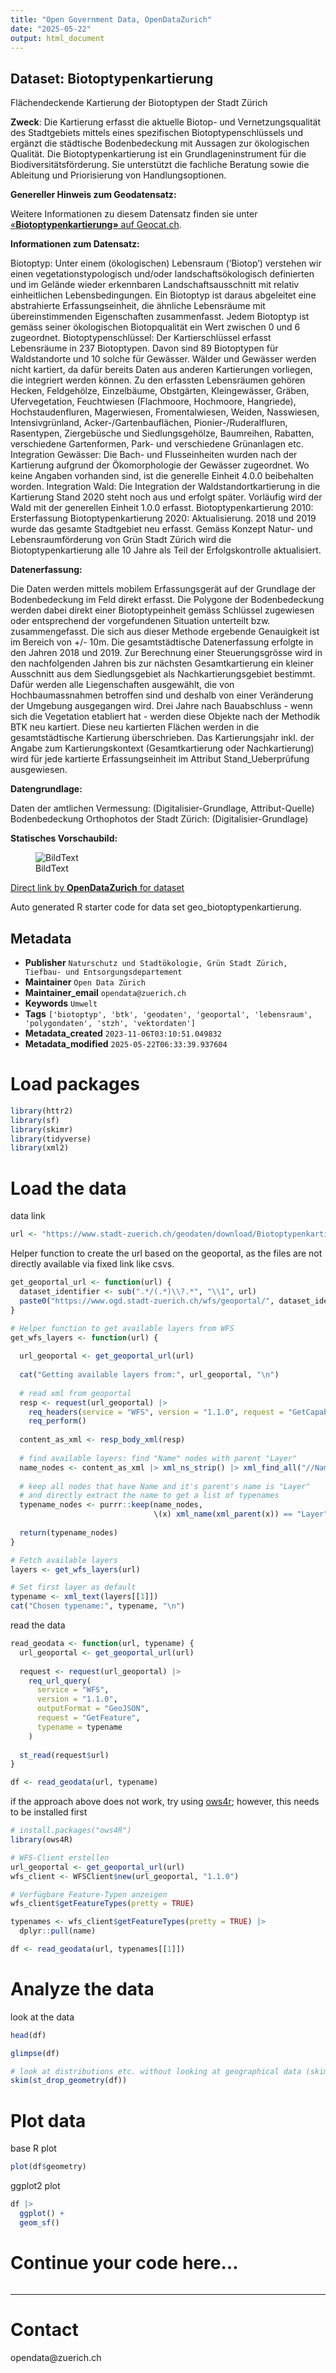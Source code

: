 ```yaml
---
title: "Open Government Data, OpenDataZurich"
date: "2025-05-22"
output: html_document
---
```


## Dataset: Biotoptypenkartierung

Flächendeckende Kartierung der Biotoptypen der Stadt Zürich

**Zweck**: Die Kartierung erfasst die aktuelle Biotop- und Vernetzungsqualität des Stadtgebiets mittels eines spezifischen Biotoptypenschlüssels und ergänzt die städtische Bodenbedeckung mit Aussagen zur ökologischen Qualität. Die Biotoptypenkartierung ist ein Grundlageninstrument für die Biodiversitätsförderung. Sie unterstützt die fachliche Beratung sowie die Ableitung und Priorisierung von Handlungsoptionen.

**Genereller Hinweis zum Geodatensatz:**


Weitere Informationen zu diesem Datensatz finden sie unter [«**Biotoptypenkartierung»** auf Geocat.ch](https://www.geocat.ch/geonetwork/srv/ger/catalog.search#/metadata/33f44f5e-189d-4b35-8865-c8758c85f04f).				
			   

**Informationen zum Datensatz:**

Biotoptyp: Unter einem (ökologischen) Lebensraum ('Biotop') verstehen wir einen vegetationstypologisch und/oder landschaftsökologisch definierten und im Gelände wieder erkennbaren Landschaftsausschnitt mit relativ einheitlichen Lebensbedingungen. Ein Biotoptyp ist daraus abgeleitet eine abstrahierte Erfassungseinheit, die ähnliche Lebensräume mit übereinstimmenden Eigenschaften zusammenfasst. Jedem Biotoptyp ist gemäss seiner ökologischen Biotopqualität ein Wert zwischen 0 und 6 zugeordnet.
Biotoptypenschlüssel: Der Kartierschlüssel erfasst Lebensräume in 237 Biotoptypen. Davon sind 89 Biotoptypen für Waldstandorte und 10 solche für Gewässer. Wälder und Gewässer werden nicht kartiert, da dafür bereits Daten aus anderen Kartierungen vorliegen, die integriert werden können. Zu den erfassten Lebensräumen gehören Hecken, Feldgehölze, Einzelbäume, Obstgärten, Kleingewässer, Gräben, Ufervegetation, Feuchtwiesen (Flachmoore, Hochmoore, Hangriede), Hochstaudenfluren, Magerwiesen, Fromentalwiesen, Weiden, Nasswiesen, Intensivgrünland, Acker-/Gartenbauflächen, Pionier-/Ruderalfluren, Rasentypen, Ziergebüsche und Siedlungsgehölze, Baumreihen, Rabatten, verschiedene Gartenformen, Park- und verschiedene Grünanlagen etc.
Integration Gewässer: Die Bach- und Flusseinheiten wurden nach der Kartierung aufgrund der Ökomorphologie der Gewässer zugeordnet. Wo keine Angaben vorhanden sind, ist die generelle Einheit 4.0.0 beibehalten worden.
Integration Wald: Die Integration der Waldstandortkartierung in die Kartierung Stand 2020 steht noch aus und erfolgt später. Vorläufig wird der Wald mit der generellen Einheit 1.0.0 erfasst.
Biotoptypenkartierung 2010: Ersterfassung
Biotoptypenkartierung 2020: Aktualisierung. 2018 und 2019 wurde das gesamte Stadtgebiet neu erfasst. Gemäss Konzept Natur- und Lebensraumförderung von Grün Stadt Zürich wird die Biotoptypenkartierung alle 10 Jahre als Teil der Erfolgskontrolle aktualisiert.

**Datenerfassung:**

Die Daten werden mittels mobilem Erfassungsgerät auf der Grundlage der Bodenbedeckung im Feld direkt erfasst. Die Polygone der Bodenbedeckung werden dabei direkt einer Biotoptypeinheit gemäss Schlüssel zugewiesen oder entsprechend der vorgefundenen Situation unterteilt bzw. zusammengefasst. Die sich aus dieser Methode ergebende Genauigkeit ist im Bereich von +/- 10m.
Die gesamtstädtische Datenerfassung erfolgte in den Jahren 2018 und 2019. Zur Berechnung einer Steuerungsgrösse wird in den nachfolgenden Jahren bis zur nächsten Gesamtkartierung ein kleiner Ausschnitt aus dem Siedlungsgebiet als Nachkartierungsgebiet bestimmt. Dafür werden alle Liegenschaften ausgewählt, die von Hochbaumassnahmen betroffen sind und deshalb von einer Veränderung der Umgebung ausgegangen wird. Drei Jahre nach Bauabschluss - wenn sich die Vegetation etabliert hat - werden diese Objekte nach der Methodik BTK neu kartiert. Diese neu kartierten Flächen werden in die gesamtstädtische Kartierung überschrieben. Das Kartierungsjahr inkl. der Angabe zum Kartierungskontext (Gesamtkartierung oder Nachkartierung) wird für jede kartierte Erfassungseinheit im Attribut Stand_Ueberprüfung ausgewiesen.

**Datengrundlage:**

Daten der amtlichen Vermessung: (Digitalisier-Grundlage, Attribut-Quelle) Bodenbedeckung
Orthophotos der Stadt Zürich: (Digitalisier-Grundlage)

**Statisches Vorschaubild:**

![BildText](https://www.gis.stadt-zuerich.ch/zueriplan_docs/geocat/33f44f5e-189d-4b35-8865-c8758c85f04f.png)



[Direct link by **OpenDataZurich** for dataset](https://data.stadt-zuerich.ch/dataset/geo_biotoptypenkartierung)

Auto generated R starter code for data set geo_biotoptypenkartierung.

## Metadata

- **Publisher** `Naturschutz und Stadtökologie, Grün Stadt Zürich, Tiefbau- und Entsorgungsdepartement`
- **Maintainer** `Open Data Zürich`
- **Maintainer_email** `opendata@zuerich.ch`
- **Keywords** `Umwelt`
- **Tags** `['biotoptyp', 'btk', 'geodaten', 'geoportal', 'lebensraum', 'polygondaten', 'stzh', 'vektordaten']`
- **Metadata_created** `2023-11-06T03:10:51.049832`
- **Metadata_modified** `2025-05-22T06:33:39.937604`


# Load packages

```r
library(httr2)
library(sf)
library(skimr)
library(tidyverse)
library(xml2)
```

# Load the data

data link
```r
url <- "https://www.stadt-zuerich.ch/geodaten/download/Biotoptypenkartierung?format=geojson_link"
```


Helper function to create the url based on the geoportal, as the files are not directly available via fixed link like csvs.
```r
get_geoportal_url <- function(url) {
  dataset_identifier <- sub(".*/(.*)\\?.*", "\\1", url)
  paste0("https://www.ogd.stadt-zuerich.ch/wfs/geoportal/", dataset_identifier)
}
```

```r
# Helper function to get available layers from WFS
get_wfs_layers <- function(url) {
  
  url_geoportal <- get_geoportal_url(url)
  
  cat("Getting available layers from:", url_geoportal, "\n")
  
  # read xml from geoportal
  resp <- request(url_geoportal) |> 
    req_headers(service = "WFS", version = "1.1.0", request = "GetCapabilities") |> 
    req_perform()
  
  content_as_xml <- resp_body_xml(resp)
  
  # find available layers: find "Name" nodes with parent "Layer"
  name_nodes <- content_as_xml |> xml_ns_strip() |> xml_find_all("//Name")
  
  # keep all nodes that have Name and it's parent's name is "Layer"
  # and directly extract the name to get a list of typenames
  typename_nodes <- purrr::keep(name_nodes,
                                \(x) xml_name(xml_parent(x)) == "Layer")
  
  return(typename_nodes)
}

# Fetch available layers
layers <- get_wfs_layers(url)

# Set first layer as default
typename <- xml_text(layers[[1]])
cat("Chosen typename:", typename, "\n")
```

read the data
```r
read_geodata <- function(url, typename) {
  url_geoportal <- get_geoportal_url(url)
  
  request <- request(url_geoportal) |>
    req_url_query(
      service = "WFS",
      version = "1.1.0",
      outputFormat = "GeoJSON",
      request = "GetFeature",
      typename = typename
    )
  
  st_read(request$url)
}

df <- read_geodata(url, typename)
```

if the approach above does not work, try using [ows4r](https://eblondel.github.io/ows4R/); however, this needs to be installed first
```r
# install.packages("ows4R")
library(ows4R)

# WFS-Client erstellen
url_geoportal <- get_geoportal_url(url)
wfs_client <- WFSClient$new(url_geoportal, "1.1.0")

# Verfügbare Feature-Typen anzeigen
wfs_client$getFeatureTypes(pretty = TRUE)

typenames <- wfs_client$getFeatureTypes(pretty = TRUE) |> 
  dplyr::pull(name)

df <- read_geodata(url, typenames[[1]])
```

# Analyze the data

look at the data
```r
head(df)
```

```r
glimpse(df)
```

```r
# look at distributions etc. without looking at geographical data (skim cannot deal with geometries)
skim(st_drop_geometry(df))
```

# Plot data

base R plot
```r
plot(df$geometry)
```

ggplot2 plot
```r
df |>
  ggplot() +
  geom_sf()
```

# Continue your code here...

```r

```

------------------------------------------------------------------------

# Contact

opendata@zuerich.ch
